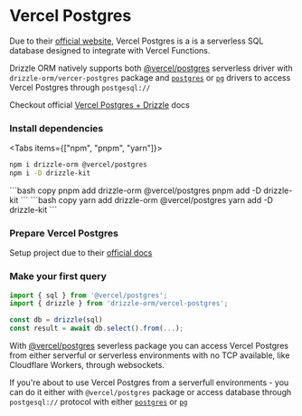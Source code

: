 
# Vercel Postgres

Due to their [official website](https://vercel.com/docs/storage/vercel-postgres),
Vercel Postgres is a is a serverless SQL database designed to integrate with Vercel Functions.

Drizzle ORM natively supports both [@vercel/postgres](https://github.com/neondatabase/serverless) serverless
driver with `drizzle-orm/vercer-postgres` package and [`postgres`](./postgresjs) or [`pg`](./node-postgres)
drivers to access Vercel Postgres through `postgesql://`

Checkout official [Vercel Postgres + Drizzle](https://vercel.com/docs/storage/vercel-postgres/using-an-orm#drizzle) docs

<Steps>

### Install dependencies

<Tabs items={["npm", "pnpm", "yarn"]}>
<Tab>
```bash copy 
npm i drizzle-orm @vercel/postgres 
npm i -D drizzle-kit 
```
</Tab>
<Tab>
```bash copy 
pnpm add drizzle-orm @vercel/postgres 
pnpm add -D drizzle-kit
```
</Tab>
<Tab>
```bash copy 
yarn add drizzle-orm @vercel/postgres 
yarn add -D drizzle-kit
```
</Tab>
</Tabs>

### Prepare Vercel Postgres

Setup project due to their [official docs](https://vercel.com/docs/storage/vercel-postgres/quickstart)  

### Make your first query

```typescript copy filename="index.ts"
import { sql } from '@vercel/postgres';
import { drizzle } from 'drizzle-orm/vercel-postgres';

const db = drizzle(sql)
const result = await db.select().from(...);
```
</Steps>

With [@vercel/postgres](https://github.com/neondatabase/serverless) severless package
you can access Vercel Postgres from either serverful or serverless environments with no TCP available,
like Cloudflare Workers, through websockets.  
  
If you're about to use Vercel Postgres from a serverfull environments - you can do it
either with `@vercel/postgres` package or access database through `postgesql://` protocol
with either [`postgres`](./postgresjs) or [`pg`](./node-postgres)